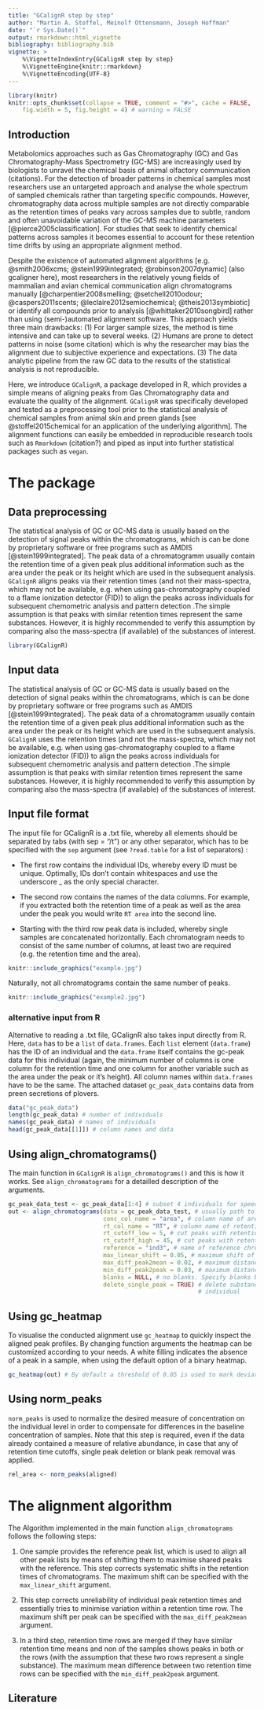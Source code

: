 ```yaml
---
title: "GCalignR step by step"
author: "Martin A. Stoffel, Meinolf Ottensmann, Joseph Hoffman"
date: "`r Sys.Date()`"
output: rmarkdown::html_vignette
bibliography: bibliography.bib
vignette: >
    %\VignetteIndexEntry{GCalignR step by step}
    %\VignetteEngine{knitr::rmarkdown}
    %\VignetteEncoding{UTF-8}
---
```


```r
library(knitr)
knitr::opts_chunk$set(collapse = TRUE, comment = "#>", cache = FALSE,
    fig.width = 5, fig.height = 4) # warning = FALSE
```

## Introduction

Metabolomics approaches such as Gas Chromatography (GC) and Gas Chromatography-Mass Spectrometry (GC-MS) are increasingly used
by biologists to unravel the chemical basis of animal olfactory communication (citations). For the detection of broader patterns in chemical samples most researchers use an untargeted approach and analyse the whole spectrum of sampled chemicals rather than targeting specific compounds. However, 
chromatography data across multiple samples are not directly comparable as the retention times of peaks
vary across samples due to subtle, random and often unavoidable variation of the GC-MS machine parameters [@pierce2005classification]. For studies that seek to identify chemical patterns across samples it becomes essential to account for these retention time drifts by using an appropriate alignment method.

Despite the existence of automated alignment algorithms [e.g. @smith2006xcms; @stein1999integrated; @robinson2007dynamic] (also gcaligner here), most researchers in the relatively young fields of mammalian and avian chemical communication align chromatograms manually [@charpentier2008smelling; @setchell2010odour; @caspers2011scents; @leclaire2012semiochemical; @theis2013symbiotic] or identify all compounds prior to analysis [@whittaker2010songbird] rather than using (semi-)automated alignment software. This approach yields three main drawbacks: (1) For larger sample sizes, the method is time intensive and can take up to several weeks. (2) Humans are prone to detect patterns in noise (some citation) which is why the researcher may bias the alignment due to subjective experience and expectations. (3) The data analytic pipeline from the raw GC data to the results of the statistical analysis is not reproducible. 

Here, we introduce `GCalignR`, a package developed in R, which provides a simple means of aligning peaks from Gas Chromatography data and evaluate the quality of the alignment.  `GCalignR` was specifically developed and tested as a preprocessing tool prior to the statistical analysis of chemical samples from animal skin and preen glands [see @stoffel2015chemical for an application of the underlying algorithm]. The alignment functions can easily be embedded in reproducible research tools such as `Rmarkdown` (citation?) and piped as input into
further statistical packages such as `vegan`.

# The package

## Data preprocessing

The statistical analysis of GC or GC-MS data is usually based on the detection of signal peaks within
the chromatograms, which is can be done by proprietary software or free programs such as AMDIS [@stein1999integrated].
The peak data of a chromatogramm usually contain the retention time of a given peak plus additional information such 
as the area under the peak or its height which are used in the subsequent analysis. 
`GCalignR` aligns peaks via their retention times (and not their mass-spectra, which may not be available, e.g. when 
using gas-chromatography coupled to a flame ionization detector (FID)) to align the peaks across individuals for subsequent chemometric analysis and pattern detection .The simple assumption is that peaks with similar retention times
represent the same substances. However, it is highly recommended to verify this assumption by
comparing also the mass-spectra (if available) of the substances of interest.


```r
library(GCalignR) 
```



## Input data

The statistical analysis of GC or GC-MS data is usually based on the detection of signal peaks within
the chromatograms, which is can be done by proprietary software or free programs such as AMDIS [@stein1999integrated].
The peak data of a chromatogramm usually contain the retention time of a given peak plus additional information such 
as the area under the peak or its height which are used in the subsequent analysis. 
`GCalignR` uses the retention times (and not the mass-spectra, which may not be available, e.g. when 
using gas-chromatography coupled to a flame ionization detector (FID)) to align the peaks across individuals for subsequent chemometric analysis and pattern detection .The simple assumption is that peaks with similar retention times
represent the same substances. However, it is highly recommended to verify this assumption by
comparing also the mass-spectra (if available) of the substances of interest.

## Input file format

The input file for GCalignR is a .txt file, whereby all elements should be separated by tabs (with
sep = "/t") or any other separator, which has to be specified with the `sep` argument (see
`?read.table` for a list of separators) :

* The first row contains the individual IDs, whereby every ID must be unique. Optimally, IDs don't
contain whitespaces and use the underscore _ as the only special character. 

* The second row
contains the names of the data columns. For example, if you extracted both the retention time of a
peak as well as the area under the peak you would write `RT area` into the second line. 

* Starting with the third row peak data is included, whereby single samples are concatenated
horizontally. Each chromatogram needs to consist of the same number of columns, at least two are
required (e.g. the retention time and the area).

```r
knitr::include_graphics("example.jpg") 
```

Naturally, not all chromatograms contain the same number of peaks.

```r
knitr::include_graphics("example2.jpg") 
```

### alternative input from R

Alternative to reading a .txt file, GCalignR also takes input directly from R. Here, `data`
has to be a `list` of `data.frames`. Each `list` element (`data.frame`) has the ID of an individual
and the `data.frame` itself contains the gc-peak data for this individual (again, the minimum
number of columns is one column for the retention time and one column for another variable such as the area under the peak
or it's height). All column names within `data.frames` have to be the same.
The attached dataset `gc_peak_data` contains data from preen secretions of plovers. 

```r
data("gc_peak_data")
length(gc_peak_data) # number of individuals
names(gc_peak_data) # names of individuals
head(gc_peak_data[[1]]) # column names and data
```


## Using align_chromatograms()

The main function in `GCalignR` is `align_chromatograms()` and this is how it works. 
See `align_chromatograms` for a detailled description of the arguments.

```r
gc_peak_data_test <- gc_peak_data[1:4] # subset 4 individuals for speed reasons
out <- align_chromatograms(data = gc_peak_data_test, # usually path to a .txt file
                           conc_col_name = "area", # column name of area under peak variable
                           rt_col_name = "RT", # column name of retention time 
                           rt_cutoff_low = 5, # cut peaks with retention times under 5s
                           rt_cutoff_high = 45, # cut peaks with retention times above 45 s
                           reference = "ind3", # name of reference chromatogram
                           max_linear_shift = 0.05, # maximum shift of chromatograms
                           max_diff_peak2mean = 0.02, # maximum distance of a peak to the mean
                           min_diff_peak2peak = 0.03, # maximum distance between two (mean) peaks
                           blanks = NULL, # no blanks. Specify blanks by name (e.g. c("blank1", "blank2"))
                           delete_single_peak = TRUE) # delete substances that are present in just one
                                                      # individual
```

## Using gc_heatmap

To visualise the conducted alignment use `gc_heatmap` to quickly inspect the
aligned peak profiles. By changing function arguments the heatmap can be customized according to your needs.
A white filling indicates the absence of a peak in a sample, when using the default option of a binary heatmap. 

```r
gc_heatmap(out) # By default a threshold of 0.05 is used to mark deviations
```

## Using norm_peaks

`norm_peaks` is used to normalize the desired measure of concentration on the individual level in order
to compensate for differences in the baseline concentration of samples. Note that this step is required,
even if the data already contained a measure of relative abundance, in case that any of retention time cutoffs, single peak deletion or blank peak removal was applied. 

```r
rel_area <- norm_peaks(aligned)
````



# The alignment algorithm

The Algorithm implemented in the main function `align_chromatograms` follows the following steps:

1. One sample provides the reference peak list, which is used to align all other peak lists
by means of shifting them to maximise shared peaks with the reference. This step corrects systematic
shifts in the retention times of chromatograms. The maximum shift can be specified with the
`max_linear_shift` argument.

2. This step corrects unreliability of individual peak retention times and essentially 
tries to minimise variation within a retention time row. The maximum shift per peak can be specified with the
`max_diff_peak2mean` argument.

3. In a third step, retention time rows are merged if they have similar retention time means and non
of the samples shows peaks in both or the rows (with the assumption that these two rows represent a
single substance). The maximum mean difference between two retention time rows can be specified with the
`min_diff_peak2peak` argument.



## Literature

